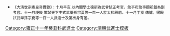 {{Navbox
|name = 雍正十一年癸丑科武殿試金榜
|title = 雍正十一年（[[1733年]]）癸丑科武殿試金榜
|titlestyle = background-color:#FFD700;
|image =
|style = width:100%;text-align:center; 
|groupstyle = text-align:center; background-color:#FFD700;
|liststyle = text-align:center;
|state = {{{state<includeonly>|collapsed</includeonly>}}}
|group1 = 第一甲<br>賜武進士及第<br>共3名
|list1 = '''[[孫宗夏]]''' - '''[[袁秉敬]]''' - '''[[特格慎]]'''

|group2 = 第二甲<br>賜武進士出身<br>共？名
|list2 = 囗囗囗 - 

|group3 = 第三甲<br>賜同武進士出身<br>共？名
|list3 = 名次不詳：<br>[[鄂金泰]] - [[巴陵阿]] - [[歪德|歪　德]] - [[九哥|九　哥]] - [[石英 (雍正武進士)|石　英]] - [[特格慎]] - [[徐世棟]] - [[張璟|張　璟]] - [[王琮|王　琮]] - [[穆騰額]]<br>[[鄭之煒]] - [[萬朝興]] - [[嚴廷超]]

|belowstyle = text-align: center; background-color:#FFD700;
|below='''前一科：[[Template:雍正八年庚戌科武殿試金榜|雍正八年庚戌科]]　'''·'''　後一科：[[Template:乾隆元年丙辰科武殿試金榜|乾隆元年丙辰科]]'''<br>'''同科進士：[[Template:雍正十一年癸丑科殿試金榜|雍正十一年癸丑文科]]'''
}}
[[Category:雍正十一年癸丑科武進士]]
<noinclude>
[[Category:雍正十一年癸丑科武進士| ]]
[[Category:清朝武進士模板]]
*<small>《大清世宗憲皇帝實錄》：十月辛亥    以內閣學士德新為武會試正考官，詹事府詹事顧祖鎮為副考官。十一月庚辰    策試天下中式武舉孫宗夏等一百一人於太和殿前。十一月丁亥    傳臚。賜殿試武舉孫宗夏等一百一人武進士及第出身有差。</small></noinclude>